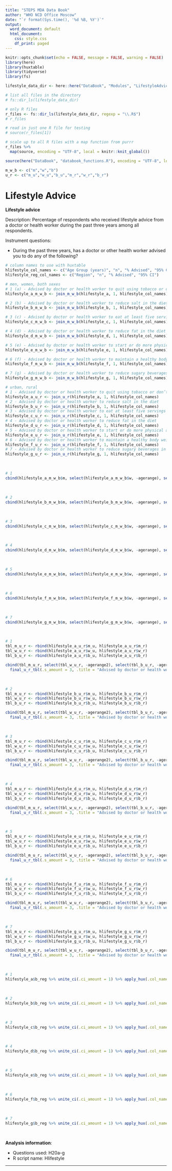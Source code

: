 ```yaml
---
title: "STEPS MDA Data Book"
author: "WHO NCD Office Moscow"
date: "`r format(Sys.time(), '%d %B, %Y')`"
output:
  word_document: default
  html_document:
    css: style.css
    df_print: paged
---
```


```r
knitr::opts_chunk$set(echo = FALSE, message = FALSE, warning = FALSE)
library(here)
library(huxtable)
library(tidyverse)
library(fs)
```

```r
lifestyle_data_dir <- here::here("DataBook", "Modules", "LifestyleAdvice")

# list all files in the directory
# fs::dir_ls(lifestyle_data_dir)

# only R files
r_files <- fs::dir_ls(lifestyle_data_dir, regexp = "\\.R$") 
# r_files

# read in just one R file for testing
# source(r_files[1])

# scale up to all R files with a map function from purrr
r_files %>% 
  map(source, encoding = "UTF-8", local = knitr::knit_global())
```

```r
source(here("DataBook", "databook_functions.R"), encoding = "UTF-8", local = knitr::knit_global())
```

```r
m_w_b <- c("m","w","b")
u_r <- c("m_u","w_u","b_u","m_r","w_r","b_r")
```

# Lifestyle Advice

**Lifestyle advice**

Description: Percentage of respondents who received lifestyle advice from a doctor or health worker during the past three years among all respondents.

Instrument questions:

- During the past three years, has a doctor or other health worker advised you to do any of the following?

```r
# column names to use with huxtable
hlifestyle_col_names <- c("Age Group (years)", "n", "% Advised", "95% CI")
hlifestyle_reg_col_names <- c("Region", "n", "% Advised", "95% CI")

# men, women, both sexes
# 1 (a) - Advised by doctor or health worker to quit using tobacco or don’t start
hlifestyle_a_m_w_b <- join_m_w_b(hlifestyle_a, 1, hlifestyle_col_names)

# 2 (b) - Advised by doctor or health worker to reduce salt in the diet
hlifestyle_b_m_w_b <- join_m_w_b(hlifestyle_b, 1, hlifestyle_col_names)

# 3 (c) - Advised by doctor or health worker to eat at least five servings of fruit and/or vegetables each day
hlifestyle_c_m_w_b <- join_m_w_b(hlifestyle_c, 1, hlifestyle_col_names)

# 4 (d) - Advised by doctor or health worker to reduce fat in the diet
hlifestyle_d_m_w_b <- join_m_w_b(hlifestyle_d, 1, hlifestyle_col_names)

# 5 (e) - Advised by doctor or health worker to start or do more physical activity
hlifestyle_e_m_w_b <- join_m_w_b(hlifestyle_e, 1, hlifestyle_col_names)

# 6 (f) - Advised by doctor or health worker to maintain a healthy body weight or to lose weight
hlifestyle_f_m_w_b <- join_m_w_b(hlifestyle_f, 1, hlifestyle_col_names)

# 7 (g) - Advised by doctor or health worker to reduce sugary beverages in diet
hlifestyle_g_m_w_b <- join_m_w_b(hlifestyle_g, 1, hlifestyle_col_names)
```
```r
# urban, rural
# 1 - Advised by doctor or health worker to quit using tobacco or don’t start
hlifestyle_a_u_r <- join_u_r(hlifestyle_a, 1, hlifestyle_col_names)
# 2 - Advised by doctor or health worker to reduce salt in the diet
hlifestyle_b_u_r <- join_u_r(hlifestyle_b, 1, hlifestyle_col_names)
# 3 - Advised by doctor or health worker to eat at least five servings of fruit and/or vegetables each day
hlifestyle_c_u_r <- join_u_r(hlifestyle_c, 1, hlifestyle_col_names)
# 4 - Advised by doctor or health worker to reduce fat in the diet
hlifestyle_d_u_r <- join_u_r(hlifestyle_d, 1, hlifestyle_col_names)
# 5 - Advised by doctor or health worker to start or do more physical activity
hlifestyle_e_u_r <- join_u_r(hlifestyle_e, 1, hlifestyle_col_names)
# 6 - Advised by doctor or health worker to maintain a healthy body weight or to lose weight
hlifestyle_f_u_r <- join_u_r(hlifestyle_f, 1, hlifestyle_col_names)
# 7 - Advised by doctor or health worker to reduce sugary beverages in diet
hlifestyle_g_u_r <- join_u_r(hlifestyle_g, 1, hlifestyle_col_names)
```

<br>

```r
# 1
cbind(hlifestyle_a_m_w_b$m, select(hlifestyle_a_m_w_b$w, -agerange), select(hlifestyle_a_m_w_b$b, -agerange)) %>% final_m_w_b_tbl(.s_amount = 3, .title = "Advised by doctor or health worker to quit using tobacco or don’t start", .colspan_val = 10)
```

<br>

```r
# 2
cbind(hlifestyle_b_m_w_b$m, select(hlifestyle_b_m_w_b$w, -agerange), select(hlifestyle_b_m_w_b$b, -agerange)) %>% final_m_w_b_tbl(.s_amount = 3, .title = "Advised by doctor or health worker to reduce salt in the diet", .colspan_val = 10)
```

<br>

```r
# 3
cbind(hlifestyle_c_m_w_b$m, select(hlifestyle_c_m_w_b$w, -agerange), select(hlifestyle_c_m_w_b$b, -agerange)) %>% final_m_w_b_tbl(.s_amount = 3, .title = "Advised by doctor or health worker to eat at least five servings of fruit and/or vegetables each day", .colspan_val = 10)
```

<br>

```r
# 4
cbind(hlifestyle_d_m_w_b$m, select(hlifestyle_d_m_w_b$w, -agerange), select(hlifestyle_d_m_w_b$b, -agerange)) %>% final_m_w_b_tbl(.s_amount = 3, .title = "Advised by doctor or health worker to reduce fat in the diet", .colspan_val = 10)
```

<br>

```r
# 5
cbind(hlifestyle_e_m_w_b$m, select(hlifestyle_e_m_w_b$w, -agerange), select(hlifestyle_e_m_w_b$b, -agerange)) %>% final_m_w_b_tbl(.s_amount = 3, .title = "Advised by doctor or health worker to start or do more physical activity", .colspan_val = 10)
```

<br>

```r
# 6
cbind(hlifestyle_f_m_w_b$m, select(hlifestyle_f_m_w_b$w, -agerange), select(hlifestyle_f_m_w_b$b, -agerange)) %>% final_m_w_b_tbl(.s_amount = 3, .title = "Advised by doctor or health worker to maintain a healthy body weight or to lose weight", .colspan_val = 10)
```

<br>

```r
# 7
cbind(hlifestyle_g_m_w_b$m, select(hlifestyle_g_m_w_b$w, -agerange), select(hlifestyle_g_m_w_b$b, -agerange)) %>% final_m_w_b_tbl(.s_amount = 3, .title = "Advised by doctor or health worker to reduce sugary beverages in diet", .colspan_val = 10)
```

<br>

```r
# 1
tbl_m_u_r <- rbind(hlifestyle_a_u_r$m_u, hlifestyle_a_u_r$m_r)
tbl_w_u_r <- rbind(hlifestyle_a_u_r$w_u, hlifestyle_a_u_r$w_r)
tbl_b_u_r <- rbind(hlifestyle_a_u_r$b_u, hlifestyle_a_u_r$b_r)

cbind(tbl_m_u_r, select(tbl_w_u_r, -agerange2), select(tbl_b_u_r, -agerange2)) %>% 
  final_u_r_tbl(.s_amount = 3, .title = "Advised by doctor or health worker to quit using tobacco or don’t start by type of settlement", .colspan_val = 10)
```

<br>

```r
# 2
tbl_m_u_r <- rbind(hlifestyle_b_u_r$m_u, hlifestyle_b_u_r$m_r)
tbl_w_u_r <- rbind(hlifestyle_b_u_r$w_u, hlifestyle_b_u_r$w_r)
tbl_b_u_r <- rbind(hlifestyle_b_u_r$b_u, hlifestyle_b_u_r$b_r)

cbind(tbl_m_u_r, select(tbl_w_u_r, -agerange2), select(tbl_b_u_r, -agerange2)) %>% 
  final_u_r_tbl(.s_amount = 3, .title = "Advised by doctor or health worker to reduce salt in the diet by type of settlement", .colspan_val = 10)
```

<br>

```r
# 3
tbl_m_u_r <- rbind(hlifestyle_c_u_r$m_u, hlifestyle_c_u_r$m_r)
tbl_w_u_r <- rbind(hlifestyle_c_u_r$w_u, hlifestyle_c_u_r$w_r)
tbl_b_u_r <- rbind(hlifestyle_c_u_r$b_u, hlifestyle_c_u_r$b_r)

cbind(tbl_m_u_r, select(tbl_w_u_r, -agerange2), select(tbl_b_u_r, -agerange2)) %>% 
  final_u_r_tbl(.s_amount = 3, .title = "Advised by doctor or health worker to eat at least five servings of fruit and/or vegetables each day by type of settlement", .colspan_val = 10)
```

<br>

```r
# 4
tbl_m_u_r <- rbind(hlifestyle_d_u_r$m_u, hlifestyle_d_u_r$m_r)
tbl_w_u_r <- rbind(hlifestyle_d_u_r$w_u, hlifestyle_d_u_r$w_r)
tbl_b_u_r <- rbind(hlifestyle_d_u_r$b_u, hlifestyle_d_u_r$b_r)

cbind(tbl_m_u_r, select(tbl_w_u_r, -agerange2), select(tbl_b_u_r, -agerange2)) %>% 
  final_u_r_tbl(.s_amount = 3, .title = "Advised by doctor or health worker to reduce fat in the diet by type of settlement", .colspan_val = 10)
```

<br>

```r
# 5
tbl_m_u_r <- rbind(hlifestyle_e_u_r$m_u, hlifestyle_e_u_r$m_r)
tbl_w_u_r <- rbind(hlifestyle_e_u_r$w_u, hlifestyle_e_u_r$w_r)
tbl_b_u_r <- rbind(hlifestyle_e_u_r$b_u, hlifestyle_e_u_r$b_r)

cbind(tbl_m_u_r, select(tbl_w_u_r, -agerange2), select(tbl_b_u_r, -agerange2)) %>% 
  final_u_r_tbl(.s_amount = 3, .title = "Advised by doctor or health worker to start or do more physical activity by type of settlement", .colspan_val = 10)
```

<br>

```r
# 6
tbl_m_u_r <- rbind(hlifestyle_f_u_r$m_u, hlifestyle_f_u_r$m_r)
tbl_w_u_r <- rbind(hlifestyle_f_u_r$w_u, hlifestyle_f_u_r$w_r)
tbl_b_u_r <- rbind(hlifestyle_f_u_r$b_u, hlifestyle_f_u_r$b_r)

cbind(tbl_m_u_r, select(tbl_w_u_r, -agerange2), select(tbl_b_u_r, -agerange2)) %>% 
  final_u_r_tbl(.s_amount = 3, .title = "Advised by doctor or health worker to maintain a healthy body weight or to lose weight by type of settlement", .colspan_val = 10)
```

<br>

```r
# 7
tbl_m_u_r <- rbind(hlifestyle_g_u_r$m_u, hlifestyle_g_u_r$m_r)
tbl_w_u_r <- rbind(hlifestyle_g_u_r$w_u, hlifestyle_g_u_r$w_r)
tbl_b_u_r <- rbind(hlifestyle_g_u_r$b_u, hlifestyle_g_u_r$b_r)

cbind(tbl_m_u_r, select(tbl_w_u_r, -agerange2), select(tbl_b_u_r, -agerange2)) %>% 
  final_u_r_tbl(.s_amount = 3, .title = "Advised by doctor or health worker to reduce sugary beverages in diet by type of settlement", .colspan_val = 10)
```

<br>

```r
# 1
hlifestyle_a$b_reg %>% unite_ci(.ci_amount = 1) %>% apply_hux(.col_names = hlifestyle_reg_col_names) %>% final_m_w_b_tbl(1, "Both sexes", "Advised by doctor or health worker to quit using tobacco or don’t start by region", 4)
```

<br>

```r
# 2
hlifestyle_b$b_reg %>% unite_ci(.ci_amount = 1) %>% apply_hux(.col_names = hlifestyle_reg_col_names) %>% final_m_w_b_tbl(1, "Both sexes", "Advised by doctor or health worker to reduce salt in the diet by region", 4)
```

<br>

```r
# 3
hlifestyle_c$b_reg %>% unite_ci(.ci_amount = 1) %>% apply_hux(.col_names = hlifestyle_reg_col_names) %>% final_m_w_b_tbl(1, "Both sexes", "Advised by doctor or health worker to eat at least five servings of fruit and/or vegetables each day by region", 4)
```

<br>

```r
# 4
hlifestyle_d$b_reg %>% unite_ci(.ci_amount = 1) %>% apply_hux(.col_names = hlifestyle_reg_col_names) %>% final_m_w_b_tbl(1, "Both sexes", "Advised by doctor or health worker to reduce fat in the diet by region", 4)
```

<br>

```r
# 5
hlifestyle_e$b_reg %>% unite_ci(.ci_amount = 1) %>% apply_hux(.col_names = hlifestyle_reg_col_names) %>% final_m_w_b_tbl(1, "Both sexes", "Advised by doctor or health worker to start or do more physical activity by region", 4)
```

<br>

```r
# 6
hlifestyle_f$b_reg %>% unite_ci(.ci_amount = 1) %>% apply_hux(.col_names = hlifestyle_reg_col_names) %>% final_m_w_b_tbl(1, "Both sexes", "Advised by doctor or health worker to maintain a healthy body weight or to lose weight by region", 4)
```

<br>

```r
# 7
hlifestyle_g$b_reg %>% unite_ci(.ci_amount = 1) %>% apply_hux(.col_names = hlifestyle_reg_col_names) %>% final_m_w_b_tbl(1, "Both sexes", "Advised by doctor or health worker to reduce sugary beverages in diet by region", 4)
```

<br>

**Analysis information**:

-   Questions used: H20a-g
-   R script name: Hlifestyle

***



<br> 

<br>
